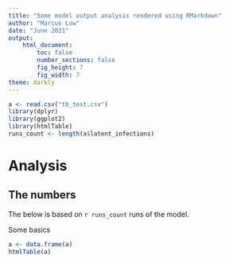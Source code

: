 ---
title: "Some model output analysis rendered using RMarkdown"
author: "Marcus Low"
date: "June 2021"
output:
    html_document:  
        toc: false
        number_sections: false
        fig_height: 7
        fig_width: 7
theme: darkly
--- 

```{R load_the_basics, include=FALSE}
a <- read.csv("tb_test.csv")
library(dplyr)
library(ggplot2)
library(htmlTable)
runs_count <- length(a$latent_infections)
```

# Analysis {.tabset .tabset-fade .tabset-pills}

## The numbers
The below is based on `r runs_count` runs of the model.

Some basics

```{R basic_numbers, echo = FALSE}
a <- data.frame(a)
htmlTable(a)
```

